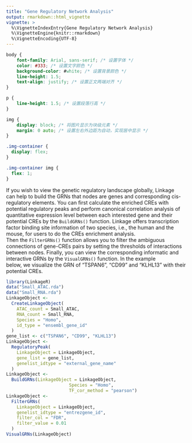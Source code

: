 ```yaml
---
title: "Gene Regulatory Network Analysis"
output: rmarkdown::html_vignette
vignette: >
  %\VignetteIndexEntry{Gene Regulatory Network Analysis}
  %\VignetteEngine{knitr::rmarkdown}
  %\VignetteEncoding{UTF-8}
---
```


```css
body {
    font-family: Arial, sans-serif; /* 设置字体 */
    color: #333; /* 设置文字颜色 */
    background-color: #white; /* 设置背景颜色 */
    line-height: 1.5;
    text-align: justify; /* 设置正文两端对齐 */
}

p {
    line-height: 1.5; /* 设置段落行高 */
}

img {
    display: block; /* 将图片显示为块级元素 */
    margin: 0 auto; /* 设置左右外边距为自动，实现居中显示 */
}

.img-container {
  display: flex;
}

.img-container img {
  flex: 1;
}

```

If you wish to view the genetic regulatory landscape globally, Linkage can help to build the GRNs that nodes are genes and corresponding cis-regulatory elements. You can first calculate the enriched CREs with potential regulatory peaks and perform canonical correlation analysis of quantitative expression level between each interested gene and their potential CREs by the `BuildGRNs()` function. Linkage offers transcription factor binding site information of two species, i.e., the human and the mouse, for users to do the CREs enrichment analysis. Then the `FilterGRNs()` function allows you to filter the ambiguous connections of gene-CREs pairs by setting the thresholds of interactions between nodes. Finally, you can view the corresponding informatic and interactive GRNs by the `VisualGRNs()` function. In the example below, we visualize the GRN of "TSPAN6", "CD99" and "KLHL13" with their potential CREs.

```r
library(LinkageR)
data("Small_ATAC.rda")
data("Small_RNA.rda")
LinkageObject <-
  CreateLinkageObject(
    ATAC_count = Small_ATAC,
    RNA_count = Small_RNA,
    Species = "Homo",
    id_type = "ensembl_gene_id"
  )
gene_list <- c("TSPAN6", "CD99", "KLHL13")
LinkageObject <-
  RegulatoryPeak(
    LinkageObject = LinkageObject,
    gene_list = gene_list,
    genelist_idtype = "external_gene_name"
  )
LinkageObject <-
  BuildGRNs(LinkageObject = LinkageObject,
                        Species = "Homo",
                        TF_cor_method = "pearson")
LinkageObject <-
  FilterGRNs(
    LinkageObject = LinkageObject,
    genelist_idtype = "entrezgene_id",
    filter_col = "FDR",
    filter_value = 0.01
  )
VisualGRNs(LinkageObject)
```

